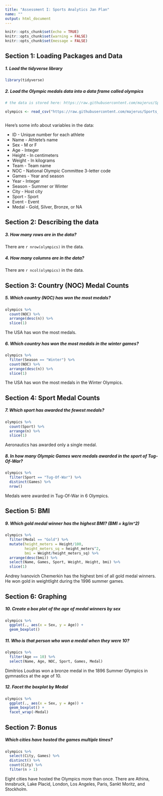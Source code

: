 ```yaml
---
title: "Assessment I: Sports Analytics Jan Plan"
name: ""
output: html_document
---
```


```r
knitr::opts_chunk$set(echo = TRUE)
knitr::opts_chunk$set(warning = FALSE)
knitr::opts_chunk$set(message = FALSE)
```

## Section 1: Loading Packages and Data

##### 1. Load the tidyverse library
```r
library(tidyverse)
```

##### 2. Load the Olympic medals data into a data frame called olympics

```r
# the data is stored here: https://raw.githubusercontent.com/majerus/Sports_Analytics_Course/master/olympics.csv

olympics <- read_csv("https://raw.githubusercontent.com/majerus/Sports_Analytics_Course/master/olympics.csv")



```

Here's some info about variables in the data: 

- ID - Unique number for each athlete
- Name - Athlete's name
- Sex - M or F
- Age - Integer
- Height - In centimeters
- Weight - In kilograms
- Team - Team name
- NOC - National Olympic Committee 3-letter code
- Games - Year and season
- Year - Integer
- Season - Summer or Winter
- City - Host city
- Sport - Sport
- Event - Event
- Medal - Gold, Silver, Bronze, or NA

## Section 2: Describing the data

##### 3. How many rows are in the data? 

There are `r nrow(olympics)` in the data. 

##### 4. How many columns are in the data?

There are `r ncol(olympics)` in the data. 

## Section 3: Country (NOC) Medal Counts

##### 5. Which country (NOC) has won the most medals?  
```r
olympics %>% 
  count(NOC) %>% 
  arrange(desc(n)) %>% 
  slice(1)
```

The USA has won the most medals. 

##### 6. Which country has won the most medals in the winter games? 
```r
olympics %>% 
  filter(Season == "Winter") %>% 
  count(NOC) %>% 
  arrange(desc(n)) %>% 
  slice(1)
```

The USA has won the most medals in the Winter Olympics. 

## Section 4: Sport Medal Counts

##### 7. Which sport has awarded the fewest medals? 
```r

olympics %>% 
  count(Sport) %>% 
  arrange(n) %>% 
  slice(1)

```
Aeronautics has awarded only a single medal. 

##### 8. In how many Olympic Games were medals awarded in the sport of Tug-Of-War?
```r
olympics %>% 
  filter(Sport == "Tug-Of-War") %>% 
  distinct(Games) %>% 
  nrow()
```
Medals were awarded in Tug-Of-War in 6 Olympics. 

## Section 5: BMI

#####  9. Which gold medal winner has the highest BMI? (BMI = kg/m^2)
```r
olympics %>% 
  filter(Medal == "Gold") %>% 
  mutate(height_meters = Height/100,
         height_meters_sq = height_meters^2,
         bmi = Weight/height_meters_sq) %>% 
  arrange(desc(bmi)) %>% 
  select(Name, Games, Sport, Weight, Height, bmi) %>%  
  slice(1) 
```
Andrey Ivanovich Chemerkin has the highest bmi of all gold medal winners. He won gold in weightlight during the 1996 summer games. 

## Section 6: Graphing

##### 10. Create a box plot of the age of medal winners by sex
```r
olympics %>% 
  ggplot(., aes(x = Sex, y = Age)) +
  geom_boxplot()
```

##### 11. Who is that person who won a medal when they were 10? 
```r
olympics %>% 
  filter(Age == 10) %>% 
  select(Name, Age, NOC, Sport, Games, Medal)
```
Dimitrios Loudras won a bronze medal in the 1896 Summer Olympics in gymnastics at the age of 10. 

##### 12. Facet the boxplot by Medal
```r
olympics %>% 
  ggplot(., aes(x = Sex, y = Age)) +
  geom_boxplot() + 
  facet_wrap(~Medal)

```


## Section 7: Bonus 

##### Which cities have hosted the games multiple times?
```r

olympics %>% 
  select(City, Games) %>% 
  distinct() %>% 
  count(City) %>% 
  filter(n > 1)

```
Eight cities have hosted the Olympics more than once. There are Athina, Innsbruck, Lake Placid, London, Los Angeles, Paris, Sankt Moritz, and Stockholm. 

